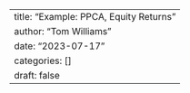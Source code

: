 ---
title: "Example: PPCA, Equity Returns"
author: "Tom Williams"
date: "2023-07-17"
categories: []
draft: false
---